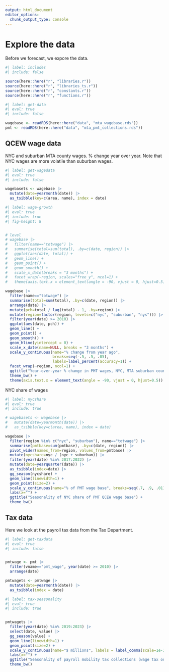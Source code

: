 ```yaml
---
output: html_document
editor_options: 
  chunk_output_type: console
---
```

# Explore the data

Before we forecast, we expore the data.

```r
#| label: includes
#| include: false

source(here::here("r", "libraries.r"))
source(here::here("r", "libraries_ts.r"))
source(here::here("r", "constants.r"))
source(here::here("r", "functions.r"))

```

```{=html}
<!-- links




-->
```


```r
#| label: get-data
#| eval: true
#| include: false

wagebase <- readRDS(here::here("data", "mta_wagebase.rds"))
pmt <- readRDS(here::here("data", "mta_pmt_collections.rds"))

```

## QCEW wage data

NYC and suburban MTA county wages. % change year over year. Note that NYC wages are more volatile than suburban wages.

```r
#| label: get-wagedata
#| eval: true
#| include: false

wagebasets <- wagebase |> 
  mutate(date=yearmonth(date)) |> 
  as_tsibble(key=c(area, name), index = date) 


```



```r
#| label: wage-growth
#| eval: true
#| include: true
#| fig-height: 8


# level
# wagebase |> 
#   filter(name=="totwage") |> 
#   summarise(total=sum(total), .by=c(date, region)) |> 
#   ggplot(aes(date, total)) +
#   geom_line() +
#   geom_point() +
#   geom_smooth() +
#   scale_x_date(breaks = "3 months") +
#   facet_wrap(~region, scales="free_y", ncol=1) +
#   theme(axis.text.x = element_text(angle = -90, vjust = 0, hjust=0.5)) 

wagebase |> 
  filter(name=="totwage") |> 
  summarise(total=sum(total), .by=c(date, region)) |> 
  arrange(date) |> 
  mutate(pch=total / lag(total) - 1, .by=region) |> 
  mutate(region=factor(region, levels=c("nyc", "suburban", "nys"))) |> 
  filter(year(date) >= 2010) |> 
  ggplot(aes(date, pch)) +
  geom_line() +
  geom_point() +
  geom_smooth() +
  geom_hline(yintercept = 0) +
  scale_x_date(name=NULL, breaks = "3 months") +
  scale_y_continuous(name="% change from year ago", 
                     breaks=seq(-.5, .5, .05),
                     labels=label_percent(accuracy=1)) +
  facet_wrap(~region, ncol=1) +
  ggtitle("Year-over-year % change in PMT wages, NYC, MTA suburban counties, and NYS") +
  theme_bw() +
  theme(axis.text.x = element_text(angle = -90, vjust = 0, hjust=0.5))


```

NYC share of wages
```r
#| label: nycshare
#| eval: true
#| include: true

# wagebasets <- wagebase |> 
#   mutate(date=yearmonth(date)) |> 
#   as_tsibble(key=c(area, name), index = date) 

wagebase |> 
  filter(region %in% c("nyc", "suburban"), name=="totwage") |> 
  summarise(pmtbase=sum(pmtbase), .by=c(date, region)) |> 
  pivot_wider(names_from=region, values_from=pmtbase) |> 
  mutate(nycshare=nyc / (nyc + suburban)) |>
  filter(year(date) %in% 2017:2022) |> 
  mutate(date=yearquarter(date)) |> 
  as_tsibble(index=date) |> 
  gg_season(nycshare) +
  geom_line(linewidth=1) +
  geom_point(size=2) +
  scale_y_continuous(name="% of PMT wage base", breaks=seq(.7, .9, .01), labels = label_percent()) +
  labs(x="") +
  ggtitle("Seasonality of NYC share of PMT QCEW wage base") +
  theme_bw()


```



## Tax data

Here we look at the payroll tax data from the Tax Department.

```r
#| label: get-taxdata
#| eval: true
#| include: false


pmtwage <- pmt |> 
  filter(vname=="pmt_wage", year(date) >= 2010) |> 
  arrange(date)

pmtwagets <- pmtwage |> 
  mutate(date=yearmonth(date)) |> 
  as_tsibble(index = date) 

```


```r
#| label: tax-seasonality
#| eval: true
#| include: true


pmtwagets |> 
  filter(year(date) %in% 2019:2023) |> 
  select(date, value) |> 
  gg_season(value) +
  geom_line(linewidth=1) +
  geom_point(size=2) +
  scale_y_continuous(name="$ millions", labels = label_comma(scale=1e-3)) +
  labs(x="") +
  ggtitle("Seasonality of payroll mobility tax collections (wage tax only)") +
  theme_bw()


```




